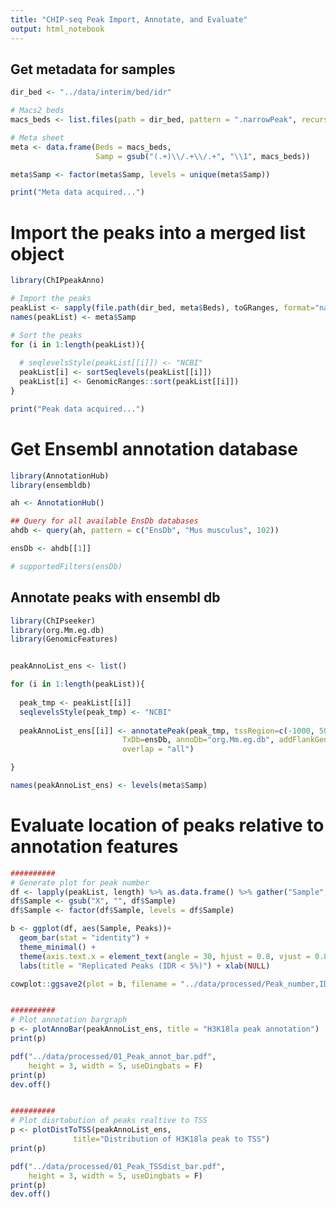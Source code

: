 ```yaml
---
title: "CHIP-seq Peak Import, Annotate, and Evaluate"
output: html_notebook
---
```


## Get metadata for samples
```r

dir_bed <- "../data/interim/bed/idr"

# Macs2 beds
macs_beds <- list.files(path = dir_bed, pattern = ".narrowPeak", recursive = T)

# Meta sheet
meta <- data.frame(Beds = macs_beds,
                   Samp = gsub("(.+)\\/.+\\/.+", "\\1", macs_beds))

meta$Samp <- factor(meta$Samp, levels = unique(meta$Samp))

print("Meta data acquired...")
```


# Import the peaks into a merged list object
```r
library(ChIPpeakAnno)

# Import the peaks
peakList <- sapply(file.path(dir_bed, meta$Beds), toGRanges, format="narrowPeak")
names(peakList) <- meta$Samp

# Sort the peaks
for (i in 1:length(peakList)){
  
  # seqlevelsStyle(peakList[[i]]) <- "NCBI"
  peakList[i] <- sortSeqlevels(peakList[[i]])
  peakList[i] <- GenomicRanges::sort(peakList[[i]])
}

print("Peak data acquired...")
```


# Get Ensembl annotation database
```r
library(AnnotationHub)
library(ensembldb)

ah <- AnnotationHub()

## Query for all available EnsDb databases
ahdb <- query(ah, pattern = c("EnsDb", "Mus musculus", 102))

ensDb <- ahdb[[1]]

# supportedFilters(ensDb)

```


## Annotate peaks with ensembl db
```r
library(ChIPseeker)
library(org.Mm.eg.db)
library(GenomicFeatures)


peakAnnoList_ens <- list()

for (i in 1:length(peakList)){
  
  peak_tmp <- peakList[[i]]
  seqlevelsStyle(peak_tmp) <- "NCBI"
  
  peakAnnoList_ens[[i]] <- annotatePeak(peak_tmp, tssRegion=c(-1000, 500),
                         TxDb=ensDb, annoDb="org.Mm.eg.db", addFlankGeneInfo = T,
                         overlap = "all")

}

names(peakAnnoList_ens) <- levels(meta$Samp)

```


# Evaluate location of peaks relative to annotation features
```r

##########
# Generate plot for peak number
df <- lapply(peakList, length) %>% as.data.frame() %>% gather("Sample", "Peaks")
df$Sample <- gsub("X", "", df$Sample)
df$Sample <- factor(df$Sample, levels = df$Sample)

b <- ggplot(df, aes(Sample, Peaks))+
  geom_bar(stat = "identity") +
  theme_minimal() +
  theme(axis.text.x = element_text(angle = 30, hjust = 0.8, vjust = 0.8)) +
  labs(title = "Replicated Peaks (IDR < 5%)") + xlab(NULL)

cowplot::ggsave2(plot = b, filename = "../data/processed/Peak_number,IDR.pdf", height = 4, width = 3)


##########
# Plot annotation bargraph
p <- plotAnnoBar(peakAnnoList_ens, title = "H3K18la peak annotation")
print(p)

pdf("../data/processed/01_Peak_annot_bar.pdf",
    height = 3, width = 5, useDingbats = F)
print(p)
dev.off()


##########
# Plot disrtobution of peaks realtive to TSS
p <- plotDistToTSS(peakAnnoList_ens,
              title="Distribution of H3K18la peak to TSS")
print(p)

pdf("../data/processed/01_Peak_TSSdist_bar.pdf",
    height = 3, width = 5, useDingbats = F)
print(p)
dev.off()


```